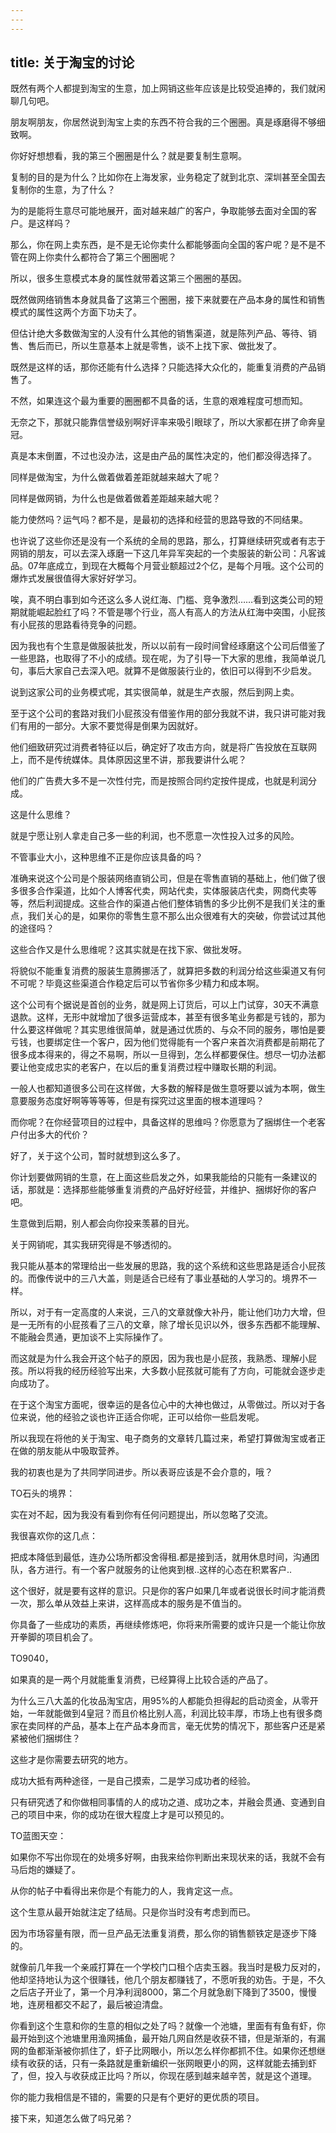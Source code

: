 ```yaml
---
---
---
```

title: 关于淘宝的讨论
---



既然有两个人都提到淘宝的生意，加上网销这些年应该是比较受追捧的，我们就闲聊几句吧。

朋友啊朋友，你居然说到淘宝上卖的东西不符合我的三个圈圈。真是琢磨得不够细致啊。

你好好想想看，我的第三个圈圈是什么？就是要复制生意啊。

复制的目的是为什么？比如你在上海发家，业务稳定了就到北京、深圳甚至全国去复制你的生意，为了什么？

为的是能将生意尽可能地展开，面对越来越广的客户，争取能够去面对全国的客户。是这样吗？

那么，你在网上卖东西，是不是无论你卖什么都能够面向全国的客户呢？是不是不管在网上你卖什么都符合了第三个圈圈呢？

所以，很多生意模式本身的属性就带着这第三个圈圈的基因。

既然做网络销售本身就具备了这第三个圈圈，接下来就要在产品本身的属性和销售模式的属性这两个方面下功夫了。

但估计绝大多数做淘宝的人没有什么其他的销售渠道，就是陈列产品、等待、销售、售后而已，所以生意基本上就是零售，谈不上找下家、做批发了。

既然是这样的话，那你还能有什么选择？只能选择大众化的，能重复消费的产品销售了。

不然，如果连这个最为重要的圈圈都不具备的话，生意的艰难程度可想而知。

无奈之下，那就只能靠信誉级别啊好评率来吸引眼球了，所以大家都在拼了命奔皇冠。

真是本末倒置，不过也没办法，这是由产品的属性决定的，他们都没得选择了。

同样是做淘宝，为什么做着做着差距就越来越大了呢？

同样是做网销，为什么也是做着做着差距越来越大呢？

能力使然吗？运气吗？都不是，是最初的选择和经营的思路导致的不同结果。

也许说了这些你还是没有一个系统的全局的思路，那么，打算继续研究或者有志于网销的朋友，可以去深入琢磨一下这几年异军突起的一个卖服装的新公司：凡客诚品。07年底成立，到现在大概每个月营业额超过2个亿，是每个月哦。这个公司的爆炸式发展很值得大家好好学习。

唉，真不明白事到如今还这么多人说红海、门槛、竞争激烈……看到这类公司的短期就能崛起脸红了吗？不管是哪个行业，高人有高人的方法从红海中突围，小屁孩有小屁孩的思路看待竞争的问题。

因为我也有个生意是做服装批发，所以以前有一段时间曾经琢磨这个公司后借鉴了一些思路，也取得了不小的成绩。现在呢，为了引导一下大家的思维，我简单说几句，事后大家自己去深入吧。就算不是做服装行业的，依旧可以得到不少启发。

说到这家公司的业务模式呢，其实很简单，就是生产衣服，然后到网上卖。

至于这个公司的套路对我们小屁孩没有借鉴作用的部分我就不讲，我只讲可能对我们有用的一部分。大家不要觉得是倒果为因就好。

他们细致研究过消费者特征以后，确定好了攻击方向，就是将广告投放在互联网上，而不是传统媒体。具体原因这里不讲，那我要讲什么呢？

他们的广告费大多不是一次性付完，而是按照合同约定按件提成，也就是利润分成。

这是什么思维？

就是宁愿让别人拿走自己多一些的利润，也不愿意一次性投入过多的风险。

不管事业大小，这种思维不正是你应该具备的吗？

准确来说这个公司是个服装网络直销公司，但是在零售直销的基础上，他们做了很多很多合作渠道，比如个人博客代卖，网站代卖，实体服装店代卖，网商代卖等等，然后利润提成。这些合作的渠道占他们整体销售的多少比例不是我们关注的重点，我们关心的是，如果你的零售生意不那么出众很难有大的突破，你尝试过其他的途径吗？

这些合作又是什么思维呢？这其实就是在找下家、做批发呀。

将貌似不能重复消费的服装生意腾挪活了，就算把多数的利润分给这些渠道又有何不可呢？毕竟这些渠道合作稳定后可以节省你多少精力和成本啊。

这个公司有个据说是首创的业务，就是网上订货后，可以上门试穿，30天不满意退款。这样，无形中就增加了很多运营成本，甚至有很多笔业务都是亏钱的，那为什么要这样做呢？其实思维很简单，就是通过优质的、与众不同的服务，哪怕是要亏钱，也要绑定住一个客户，因为他们觉得能有一个客户来首次消费都是前期花了很多成本得来的，得之不易啊，所以一旦得到，怎么样都要保住。想尽一切办法都要让他变成忠实的老客户，在以后的重复消费过程中赚取长期的利润。

一般人也都知道很多公司在这样做，大多数的解释是做生意呀要以诚为本啊，做生意要服务态度好啊等等等等，但是有探究过这里面的根本道理吗？

而你呢？在你经营项目的过程中，具备这样的思维吗？你愿意为了捆绑住一个老客户付出多大的代价？

好了，关于这个公司，暂时就想到这么多了。

你计划要做网销的生意，在上面这些启发之外，如果我能给的只能有一条建议的话，那就是：选择那些能够重复消费的产品好好经营，并维护、捆绑好你的客户吧。

生意做到后期，别人都会向你投来羡慕的目光。

关于网销呢，其实我研究得是不够透彻的。

我只能从基本的常理给出一些发展的思路，我的这个系统和这些思路是适合小屁孩的。而像传说中的三八大盖，则是适合已经有了事业基础的人学习的。境界不一样。

所以，对于有一定高度的人来说，三八的文章就像大补丹，能让他们功力大增，但是一无所有的小屁孩看了三八的文章，除了增长见识以外，很多东西都不能理解、不能融会贯通，更加谈不上实际操作了。

而这就是为什么我会开这个帖子的原因，因为我也是小屁孩，我熟悉、理解小屁孩。所以将我的经历经验写出来，大多数小屁孩就可能有了方向，可能就会逐步走向成功了。

在于这个淘宝方面呢，很幸运的是各位心中的大神也做过，从零做过。所以对于各位来说，他的经验之谈也许正适合你呢，正可以给你一些启发呢。

所以我现在将他的关于淘宝、电子商务的文章转几篇过来，希望打算做淘宝或者正在做的朋友能从中吸取营养。

我的初衷也是为了共同学同进步。所以表哥应该是不会介意的，哦？

TO石头的境界：

实在对不起，因为我没有看到你有任何问题提出，所以忽略了交流。

我很喜欢你的这几点：

把成本降低到最低，连办公场所都没舍得租.都是接到活，就用休息时间，沟通团队，各方进行。有一个客户就服务的让他爽到根..这样的心态在积累客户..

这个很好，就是要有这样的意识。只是你的客户如果几年或者说很长时间才能消费一次，那么单从效益上来讲，这样高成本的服务是不值当的。

你具备了一些成功的素质，再继续修炼吧，你将来所需要的或许只是一个能让你放开拳脚的项目机会了。

TO9040，

如果真的是一两个月就能重复消费，已经算得上比较合适的产品了。

为什么三八大盖的化妆品淘宝店，用95%的人都能负担得起的启动资金，从零开始，一年就能做到4皇冠？而且价格比别人高，利润比较丰厚，市场上也有很多商家在卖同样的产品，基本上在产品本身而言，毫无优势的情况下，那些客户还是紧紧被他们捆绑住？

这些才是你需要去研究的地方。

成功大抵有两种途径，一是自己摸索，二是学习成功者的经验。

只有研究透了和你做相同事情的人的成功之道、成功之本，并融会贯通、变通到自己的项目中来，你的成功在很大程度上才是可以预见的。

TO蓝图天空：

如果你不写出你现在的处境多好啊，由我来给你判断出来现状来的话，我就不会有马后炮的嫌疑了。

从你的帖子中看得出来你是个有能力的人，我肯定这一点。

这个生意从最开始就注定了结局。只是你当时没有考虑到而已。

因为市场容量有限，而一旦产品无法重复消费，那么你的销售额铁定是逐步下降的。

就像前几年我一个亲戚打算在一个学校门口租个店卖玉器。我当时是极力反对的，他却坚持地认为这个很赚钱，他几个朋友都赚钱了，不愿听我的劝告。于是，不久之后店子开业了，第一个月净利润8000，第二个月就急剧下降到了3500，慢慢地，连房租都交不起了，最后被迫清盘。

你看到这个生意和你的生意的相似之处了吗？就像一个池塘，里面有有鱼有虾，你最开始到这个池塘里用渔网捕鱼，最开始几网自然是收获不错，但是渐渐的，有漏网的鱼都渐渐被你抓住了，虾子比网眼小，所以怎么样你都抓不住。如果你还想继续有收获的话，只有一条路就是重新编织一张网眼更小的网，这样就能去捕到虾了，但，投入与收获成正比吗？所以，你现在感到越来越辛苦，就是这个道理。

你的能力我相信是不错的，需要的只是有个更好的更优质的项目。

接下来，知道怎么做了吗兄弟？